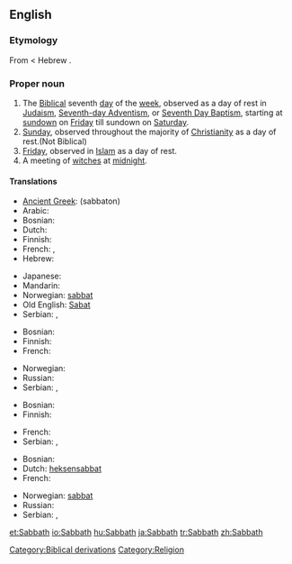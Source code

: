 ==English==

===Etymology===
From {{etyl|grc}} {{term|sc=polytonic|σάββατον|tr=sabbaton||Sabbath}} < Hebrew {{term|sc=Hebr|שבת|tr=shabbat||Sabbath}}.

===Proper noun===
{{en-proper noun}}

# The [[Biblical]] seventh [[day]] of the [[week]], observed as a day of rest in [[Judaism]], [[Advent|Seventh-day Adventism]], or [[Baptism|Seventh Day Baptism]], starting at [[sundown]] on [[Friday]] till sundown on [[Saturday]].
# [[Sunday]], observed throughout the majority of [[Christianity]] as a day of rest.(Not Biblical)
# [[Friday]], observed in [[Islam]] as a day of rest.
# A meeting of [[witch]]es at [[midnight]].

====Translations====
{{trans-top|Biblical seventh day}}
* [[Ancient Greek]]: {{polytonic|[[σάββατον]]}} (sabbaton) {{n}}
* Arabic: {{t-|ar|السبت|sc=Arab}}
* Bosnian: {{t-|bs|sabat|m}}
* Dutch: {{t-|nl|sabbat|m}}
* Finnish: {{t+|fi|sapatti}}
* French: {{t+|fr|sabbat|m}}, {{t-|fr|shabbat|m}}
* Hebrew: {{t+|he|שבת|sc=Hebr}}
{{trans-mid}}
* Japanese: {{t|ja|安息日|tr=ansokunichi, ansokujitsu, ansokubi|sc=Jpan}}
* Mandarin: {{t|zh|安息日|tr=ānxīrì|sc=Hani}}
* Norwegian: [[sabbat#norwegian|sabbat]] {{m}}
* Old English: [[Sabat]] {{m}}
* Serbian: {{t+|sr|сабат|m|sc=Cyrl}}, {{t-|sr|sabat|m}}
{{trans-bottom}}

{{trans-top|Sunday}}
* Bosnian: {{t+|bs|nedjelja|f}}
* Finnish: {{t+|fi|sapatti}}
* French: {{t+|fr|dimanche|m}}
{{trans-mid}}
* Norwegian: {{t+|no|søndag|m}}
* Russian: {{t|ru|воскресенье|n|tr=voskresén’je|sc=Cyrl}}
* Serbian: {{t+|sr|недеља|f|sc=Cyrl}}, {{t-|sr|nedelja|f}}
{{trans-bottom}}

{{trans-top|muslim Friday}}
* Bosnian: {{t+|bs|petak|m}}
* Finnish: {{t+|fi|sapatti}}
{{trans-mid}}
* French: {{t+|fr|vendredi|m}}
* Serbian: {{t+|sr|петак|m|sc=Cyrl}}, {{t-|sr|petak|m}}
{{trans-bottom}}

{{trans-top|witches' Sabbath}}
* Bosnian: {{t-|bs|vrzino kolo|n}}
* Dutch: [[heksensabbat]] {{m}}
* French: {{t+|fr|sabbat|m}}
{{trans-mid}}
* Norwegian: [[sabbat#norwegian|sabbat]] {{m}}
* Russian: {{t|ru|шабаш|m|tr=šábaš|sc=Cyrl}}
* Serbian: {{t-|sr|врзино коло|n|sc=Cyrl}}, {{t-|sr|vrzino kolo|n}}
{{trans-bottom}}

[[Category:Biblical derivations]]
[[Category:Religion]]

[[et:Sabbath]]
[[io:Sabbath]]
[[hu:Sabbath]]
[[ja:Sabbath]]
[[tr:Sabbath]]
[[zh:Sabbath]]